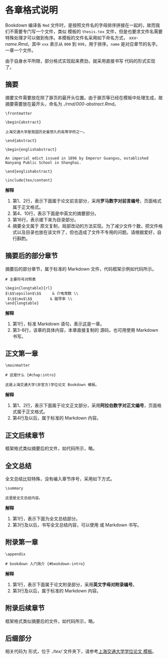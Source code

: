 # 各章格式说明 {#chap:chapters}

Bookdown 编译各 `Rmd` 文件时，是按照文件名的字母排序拼接在一起的，故而我们不需要专门写一个文件，类似 \LaTeX 模板的 `thesis.tex` 文件，但是也要求文件名需要特殊处理才可以做到有序。本模板的文件名采用如下命名方式， *xxx-name.Rmd*。其中 `xxx` 表示从 `000` 到 `999`，用于排序。`name` 是对应章节的名字。一章一个文件。

由于自身水平所限，部分格式实现起来费劲，就采用直接书写 \LaTeX 代码的形式实现了。

## 摘要

摘要文件需要放在除了扉页的最开头位置。由于扉页等已经在模板中处理生成，故摘要需要放在最开头，命名为 *./rmd/000-abstract.Rmd*。

```.block2
\frontmatter

\begin{abstract}

上海交通大学是我国历史最悠久的高等学府之一。

\end{abstract}

\begin{englishabstract}

An imperial edict issued in 1896 by Emperor Guangxu, established Nanyang Public School in Shanghai.

\end{englishabstract}

\include{tex/content}
```
**解释**

1. 第1、2行，表示下面属于论文前言部分，采用**罗马数字对前言编号**，页面格式属于正文格式。
2. 第4、10行，表示下面是中英文的摘要部分。
3. 第16行，表示接下来为目录部分。
4. 摘要全文属于 \LaTeX 原文复制，局部改动的方法实现。为了减少文件个数，把文件格式以及目录也放在该文件了，但也造成了文件不专用的问题。请根据爱好，自行斟酌。

## 摘要后的部分章节

摘要后的部分章节，属于标准的 Markdown 文件，代码框架示例如代码\ref{chapters:frontword：nonhead}所示。

```.block2
# 主要符号对照表

\begin{longtable}{rl}
$\$$\epsilon$\$$     & 介电常数 \\
 $\$$\mu$\$$ 		& 磁导率 \\
\end{longtable}
```
**解释**

1. 第1行，标准 Markdown 语句，表示这是一章。
2. 第3-6行，该章的具体内容，本章直接复制的 \LaTeX 源码，也可用使用 Markdown 书写。

## 正文第一章

```.block2
\mainmatter

# 这是什么 {#chap:intro}

这是上海交通大学(非官方)学位论文 Bookdown 模板。
```
**解释**

1. 第1、2行，表示下面属于论文正文部分，采用**阿拉伯数字对正文编号**，页面格式属于正文格式。
2. 第4行及以后，属于标准的 Markdown 内容。

## 正文后续章节

框架格式类似摘要后的文件，如代码\ref{chapters:frontword：nonhead}所示，略。

## 全文总结

全文总结比较特殊，没有编入章节序号，采用如下方式。

```.block2
\summary

这里是全文总结内容。
```
**解释**

1. 第1行，表示下面为全文总结部分。
2. 第3行及以后，书写全文总结内容，可以使用 \LaTeX 或 Markdown 书写。

## 附录第一章

```.block2
\appendix

# bookdown 入门简介 {#bookdown-intro}
```
**解释**

1. 第1行，表示下面属于论文附录部分，采用**英文字母对附录编号**。
2. 第3行及以后，属于标准的 Markdown 内容。

## 附录后续章节

框架格式类似摘要后的文件，如代码\ref{chapters:frontword：nonhead}所示，略。

## 后缀部分

相关代码为 \LaTeX 形式，位于 *./tex/* 文件夹下，请参考[上海交通大学学位论文 \LaTeX 模板](https://github.com/sjtug/SJTUThesis)。
